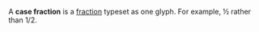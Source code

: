 {{Copy to Wiktionary}}

A '''case fraction''' is a [[fraction]] typeset as one glyph. For example, ½ rather than 1/2.

{{typography-stub}}